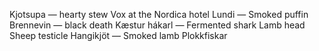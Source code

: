 Kjotsupa — hearty stew
Vox at the Nordica hotel
Lundi — Smoked puffin
Brennevin — black death
Kæstur hákarl — Fermented shark
Lamb head
Sheep testicle
Hangikjöt — Smoked lamb
Plokkfiskar